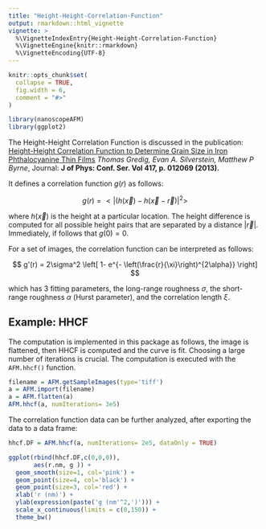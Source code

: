 ```yaml
---
title: "Height-Height-Correlation-Function"
output: rmarkdown::html_vignette
vignette: >
  %\VignetteIndexEntry{Height-Height-Correlation-Function}
  %\VignetteEngine{knitr::rmarkdown}
  %\VignetteEncoding{UTF-8}
---
```


```r
knitr::opts_chunk$set(
  collapse = TRUE,
  fig.width = 6,
  comment = "#>"
)
```

```r
library(nanoscopeAFM)
library(ggplot2)
```

The Height-Height Correlation Function is discussed in the publication: [Height-Height Correlation Function to Determine Grain Size in Iron Phthalocyanine Thin Films](http://iopscience.iop.org/article/10.1088/1742-6596/417/1/012069) *Thomas Gredig, Evan A. Silverstein, Matthew P Byrne*, Journal: **J of Phys: Conf. Ser. Vol 417, p. 012069 (2013).**

It defines a correlation function $g(r)$ as follows:

$$
g(r) = <| (h(\vec{x}) - h(\vec{x}-\vec{r}) |^2 >
$$

where $h(\vec{x})$ is the height at a particular location. The height difference is computed for all possible height pairs that are separated by a distance $|\vec{r}|$. Immediately, if follows that $g(0)=0$.

For a set of images, the correlation function can be interpreted as follows:

$$
g'(r) = 2\sigma^2 \left[ 1- e^{- \left(\frac{r}{\xi}\right)^{2\alpha}} \right]
$$

which has 3 fitting parameters, the long-range roughness $\sigma$, the short-range roughness $\alpha$ (Hurst parameter), and the correlation length $\xi$.

## Example: HHCF

The computation is implemented in this package as follows, the image is flattened, then HHCF is computed and the curve is fit. Choosing a large number of iterations is crucial. The computation is executed with the `AFM.hhcf()` function.


```r
filename = AFM.getSampleImages(type='tiff')
a = AFM.import(filename)
a = AFM.flatten(a)
AFM.hhcf(a, numIterations= 3e5)
```

The correlation function data can be further analyzed, after exporting the data to a data frame:

```r
hhcf.DF = AFM.hhcf(a, numIterations= 2e5, dataOnly = TRUE)

ggplot(rbind(hhcf.DF,c(0,0,0)),
       aes(r.nm, g )) + 
  geom_smooth(size=1, col='pink') + 
  geom_point(size=4, col='black') +
  geom_point(size=3, col='red') +
  xlab('r (nm)') + 
  ylab(expression(paste('g (nm'^2,')'))) + 
  scale_x_continuous(limits = c(0,150)) +
  theme_bw()
```
